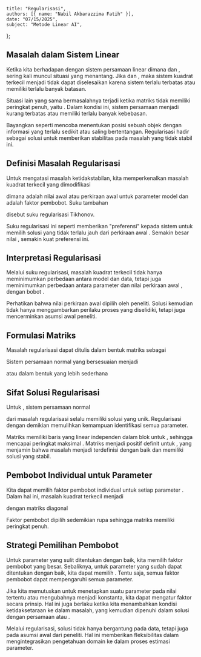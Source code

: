     title: "Regularisasi",
    authors: [{ name: "Nabil Akbarazzima Fatih" }],
    date: "07/15/2025",
    subject: "Metode Linear AI",
};

## Masalah dalam Sistem Linear

Ketika kita berhadapan dengan sistem persamaan linear <InlineMath math="Ax = b" /> dimana <InlineMath math="A \in \mathbb{R}^{m \times n}" /> dan <InlineMath math="b \in \mathbb{R}^m" />, sering kali muncul situasi yang menantang. Jika <InlineMath math="m > n" /> dan <InlineMath math="\text{Peringkat}(A|b) > \text{Peringkat}(A)" />, maka sistem kuadrat terkecil menjadi tidak dapat diselesaikan karena sistem terlalu terbatas atau memiliki terlalu banyak batasan.

Situasi lain yang sama bermasalahnya terjadi ketika matriks <InlineMath math="A" /> tidak memiliki peringkat penuh, yaitu <InlineMath math="\text{Peringkat}(A) < n" />. Dalam kondisi ini, sistem persamaan menjadi kurang terbatas atau memiliki terlalu banyak kebebasan.

Bayangkan seperti mencoba menentukan posisi sebuah objek dengan informasi yang terlalu sedikit atau saling bertentangan. Regularisasi hadir sebagai solusi untuk memberikan stabilitas pada masalah yang tidak stabil ini.

## Definisi Masalah Regularisasi

Untuk mengatasi masalah ketidakstabilan, kita memperkenalkan masalah kuadrat terkecil yang dimodifikasi

<BlockMath math="\min_x \left( \|Ax - b\|_2^2 + \omega^2 \|x - x_0\|_2^2 \right)" />

dimana <InlineMath math="x_0 \in \mathbb{R}^n" /> adalah nilai awal atau perkiraan awal untuk parameter model dan <InlineMath math="\omega^2 \in \mathbb{R}_0^+" /> adalah faktor pembobot. Suku tambahan

<BlockMath math="\omega^2 \|x - x_0\|_2^2" />

disebut suku regularisasi Tikhonov.

Suku regularisasi ini seperti memberikan "preferensi" kepada sistem untuk memilih solusi yang tidak terlalu jauh dari perkiraan awal <InlineMath math="x_0" />. Semakin besar nilai <InlineMath math="\omega" />, semakin kuat preferensi ini.

## Interpretasi Regularisasi

Melalui suku regularisasi, masalah kuadrat terkecil tidak hanya meminimumkan perbedaan <InlineMath math="\|Ax - b\|" /> antara model dan data, tetapi juga meminimumkan perbedaan <InlineMath math="\|x - x_0\|" /> antara parameter dan nilai perkiraan awal <InlineMath math="x_0" />, dengan bobot <InlineMath math="\omega^2" />.

Perhatikan bahwa nilai perkiraan awal <InlineMath math="x_0" /> dipilih oleh peneliti. Solusi <InlineMath math="\hat{x}" /> kemudian tidak hanya menggambarkan perilaku proses yang diselidiki, tetapi juga mencerminkan asumsi awal peneliti.

## Formulasi Matriks

Masalah regularisasi dapat ditulis dalam bentuk matriks sebagai

<MathContainer>
<BlockMath math="\min_x \left\| \begin{pmatrix} Ax - b \\ \omega(x - x_0) \end{pmatrix} \right\|^2" />
<BlockMath math="= \left\| \begin{pmatrix} A \\ \omega I \end{pmatrix} x - \begin{pmatrix} b \\ \omega x_0 \end{pmatrix} \right\|_2^2" />
</MathContainer>

Sistem persamaan normal yang bersesuaian menjadi

<MathContainer>
<BlockMath math="\begin{pmatrix} A \\ \omega I \end{pmatrix}^T \begin{pmatrix} A \\ \omega I \end{pmatrix} x" />
<BlockMath math="= \begin{pmatrix} A \\ \omega I \end{pmatrix}^T \begin{pmatrix} b \\ \omega x_0 \end{pmatrix}" />
</MathContainer>

atau dalam bentuk yang lebih sederhana

<BlockMath math="(A^T A + \omega^2 I) x = A^T b + \omega^2 x_0" />

## Sifat Solusi Regularisasi

Untuk <InlineMath math="\omega > 0" />, sistem persamaan normal

<BlockMath math="(A^T A + \omega^2 I) x = A^T b + \omega^2 x_0" />

dari masalah regularisasi selalu memiliki solusi yang unik. Regularisasi dengan demikian memulihkan kemampuan identifikasi semua parameter.

Matriks <InlineMath math="\begin{pmatrix} A \\ \omega I \end{pmatrix}" /> memiliki <InlineMath math="n" /> baris yang linear independen dalam blok <InlineMath math="\omega I" /> untuk <InlineMath math="\omega > 0" />, sehingga mencapai peringkat maksimal <InlineMath math="n" />. Matriks <InlineMath math="A^T A + \omega^2 I" /> menjadi positif definit untuk <InlineMath math="\omega > 0" />, yang menjamin bahwa masalah menjadi terdefinisi dengan baik dan memiliki solusi yang stabil.

## Pembobot Individual untuk Parameter

Kita dapat memilih faktor pembobot individual <InlineMath math="\omega_i \geq 0" /> untuk setiap parameter <InlineMath math="i = 1, \ldots, n" />. Dalam hal ini, masalah kuadrat terkecil menjadi

<MathContainer>
<BlockMath math="\min_x \|Ax - b\|_2^2 + \sum_{i=1}^n \omega_i^2 (x_i - x_{0i})^2" />
<BlockMath math="= \|Ax - b\|_2^2 + \|\Omega(x - x_0)\|_2^2" />
<BlockMath math="= \left\| \begin{pmatrix} A \\ \Omega \end{pmatrix} x - \begin{pmatrix} b \\ \Omega x_0 \end{pmatrix} \right\|_2^2" />
</MathContainer>

dengan matriks diagonal

<BlockMath math="\Omega = \begin{pmatrix} \omega_1 & 0 & \cdots \\ 0 & \ddots & \\ \vdots & & \omega_n \end{pmatrix}" />

Faktor pembobot <InlineMath math="\omega_i" /> dipilih sedemikian rupa sehingga matriks <InlineMath math="\begin{pmatrix} A \\ \Omega \end{pmatrix}" /> memiliki peringkat penuh.

## Strategi Pemilihan Pembobot

Untuk parameter yang sulit ditentukan dengan baik, kita memilih faktor pembobot <InlineMath math="\omega_i" /> yang besar. Sebaliknya, untuk parameter yang sudah dapat ditentukan dengan baik, kita dapat memilih <InlineMath math="\omega_i = 0" />. Tentu saja, semua faktor pembobot <InlineMath math="\omega_i" /> dapat mempengaruhi semua parameter.

Jika kita memutuskan untuk menetapkan suatu parameter pada nilai tertentu atau mengubahnya menjadi konstanta, kita dapat mengatur faktor <InlineMath math="\omega_i = \infty" /> secara prinsip. Hal ini juga berlaku ketika kita menambahkan kondisi ketidaksetaraan <InlineMath math="l_i \leq x_i \leq u_i" /> ke dalam masalah, yang kemudian dipenuhi dalam solusi dengan persamaan <InlineMath math="x_i = l_i" /> atau <InlineMath math="x_i = u_i" />.

Melalui regularisasi, solusi tidak hanya bergantung pada data, tetapi juga pada asumsi awal dari peneliti. Hal ini memberikan fleksibilitas dalam mengintegrasikan pengetahuan domain ke dalam proses estimasi parameter.